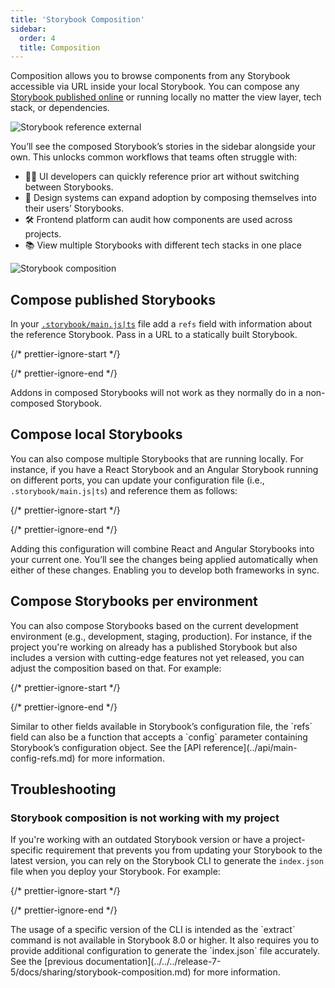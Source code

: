 ```yaml
---
title: 'Storybook Composition'
sidebar:
  order: 4
  title: Composition
---
```


Composition allows you to browse components from any Storybook accessible via URL inside your local Storybook. You can compose any [Storybook published online](./publish-storybook.md) or running locally no matter the view layer, tech stack, or dependencies.

![Storybook reference external](./reference-external-storybooks-composition.png)

You’ll see the composed Storybook’s stories in the sidebar alongside your own. This unlocks common workflows that teams often struggle with:

* 👩‍💻 UI developers can quickly reference prior art without switching between Storybooks.
* 🎨 Design systems can expand adoption by composing themselves into their users’ Storybooks.
* 🛠 Frontend platform can audit how components are used across projects.
* 📚 View multiple Storybooks with different tech stacks in one place

![Storybook composition](./combine-storybooks.png)

## Compose published Storybooks

In your [`.storybook/main.js|ts`](../configure/index.md#configure-story-rendering) file add a `refs` field with information about the reference Storybook. Pass in a URL to a statically built Storybook.

{/* prettier-ignore-start */}

<CodeSnippets path="main-config-refs.md" />

{/* prettier-ignore-end */}

<Callout variant="warning">
  Addons in composed Storybooks will not work as they normally do in a non-composed Storybook.
</Callout>

## Compose local Storybooks

You can also compose multiple Storybooks that are running locally. For instance, if you have a React Storybook and an Angular Storybook running on different ports, you can update your configuration file (i.e., `.storybook/main.js|ts`) and reference them as follows:

{/* prettier-ignore-start */}

<CodeSnippets path="storybook-main-ref-local.md" />

{/* prettier-ignore-end */}

Adding this configuration will combine React and Angular Storybooks into your current one. You’ll see the changes being applied automatically when either of these changes. Enabling you to develop both frameworks in sync.

## Compose Storybooks per environment

You can also compose Storybooks based on the current development environment (e.g., development, staging, production). For instance, if the project you're working on already has a published Storybook but also includes a version with cutting-edge features not yet released, you can adjust the composition based on that. For example:

{/* prettier-ignore-start */}

<CodeSnippets path="main-config-refs-with-function.md" />

{/* prettier-ignore-end */}

<Callout variant="info" icon="💡">
  Similar to other fields available in Storybook’s configuration file, the `refs` field can also be a function that accepts a `config` parameter containing Storybook’s configuration object. See the [API reference](../api/main-config-refs.md) for more information.
</Callout>

## Troubleshooting

### Storybook composition is not working with my project

If you're working with an outdated Storybook version or have a project-specific requirement that prevents you from updating your Storybook to the latest version, you can rely on the Storybook CLI to generate the `index.json` file when you deploy your Storybook. For example:

{/* prettier-ignore-start */}

<CodeSnippets path="storybook-extract-specific-version.md" />

{/* prettier-ignore-end */}

<Callout variant="info">
  The usage of a specific version of the CLI is intended as the `extract` command is not available in Storybook 8.0 or higher. It also requires you to provide additional configuration to generate the `index.json` file accurately. See the [previous documentation](../../../release-7-5/docs/sharing/storybook-composition.md) for more information.
</Callout>
